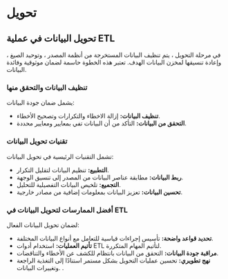 # تحويل

## تحويل البيانات في عملية ETL

في مرحلة التحويل ، يتم تنظيف البيانات المستخرجة من أنظمة المصدر ، وتوحيد الصيغ ، وإعادة تنسيقها لمخزن البيانات الهدف. تعتبر هذه الخطوة حاسمة لضمان موثوقية وفائدة البيانات.

### تنظيف البيانات والتحقق منها

يشمل ضمان جودة البيانات:

- **تنظيف البيانات:** إزالة الاخطاء والتكرارات وتصحيح الأخطاء.
- **التحقق من البيانات:** التأكد من أن البيانات تفي بمعايير ومعايير محددة.

### تقنيات تحويل البيانات

تشمل التقنيات الرئيسية في تحويل البيانات:

- **التطبيع:** تنظيم البيانات لتقليل التكرار.
- **ربط البيانات:** مطابقة عناصر البيانات من المصدر إلى تنسيق الوجهة.
- **التجميع:** تلخيص البيانات التفصيلية للتحليل.
- **تحسين البيانات:** تعزيز البيانات بمعلومات إضافية من مصادر خارجية.

### أفضل الممارسات لتحويل البيانات في ETL

لضمان تحويل البيانات الفعال:

- **تحديد قواعد واضحة:** تأسيس إجراءات قياسية للتعامل مع أنواع البيانات المختلفة.
- **تأتيم العمليات:** استخدام أدوات ETL لتأتيم المهام المتكررة.
- **مراقبة جودة البيانات:** التحقق من البيانات بانتظام للكشف عن الأخطاء والتناقضات.
- **نهج تطويري:** تحسين عمليات التحويل بشكل مستمر استنادًا إلى التغذية الراجعة وتغييرات البيانات.
.